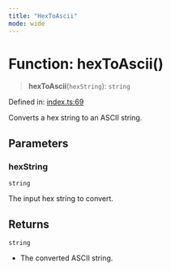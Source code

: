 ```yaml
---
title: "HexToAscii"
mode: wide
---
```

  
# Function: hexToAscii()

> **hexToAscii**(`hexString`): `string`

Defined in: [index.ts:69](https://github.com/tkhq/sdk/blob/d88b5e1f9a6cca8e54e61f8a127aa90fcebeaa2e/packages/encoding/src/index.ts#L69)

Converts a hex string to an ASCII string.

## Parameters

### hexString

`string`

The input hex string to convert.

## Returns

`string`

- The converted ASCII string.
